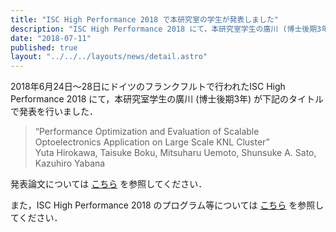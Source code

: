 ```yaml
---
title: "ISC High Performance 2018 で本研究室の学生が発表しました"
description: "ISC High Performance 2018 にて，本研究室学生の廣川 (博士後期3年) が下記のタイトルで発表を行いました．"
date: "2018-07-11"
published: true
layout: "../../../layouts/news/detail.astro"
---
```


2018年6月24日〜28日にドイツのフランクフルトで行われたISC High Performance 2018 にて，本研究室学生の廣川 (博士後期3年) が下記のタイトルで発表を行いました．

> “Performance Optimization and Evaluation of Scalable Optoelectronics Application on Large Scale KNL Cluster”  
> Yuta Hirokawa, Taisuke Boku, Mitsuharu Uemoto, Shunsuke A. Sato, Kazuhiro Yabana

発表論文については [こちら](https://doi.org/10.1007/978-3-319-92040-5_11) を参照してください．

また，ISC High Performance 2018 のプログラム等については [こちら](https://www.isc-hpc.com/research-papers-2018.html) を参照してください．
